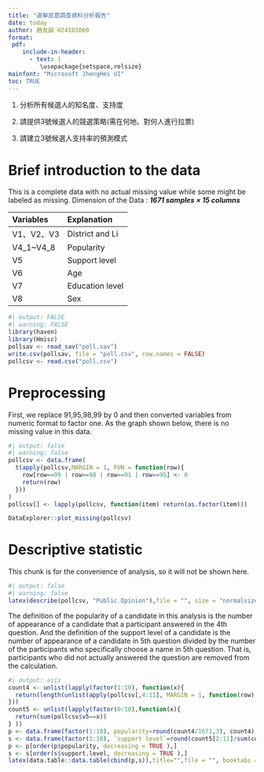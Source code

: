```yaml
---
title: "選舉民意調查資料分析報告"
date: today
author: 趙友誠 H24101060
format:
 pdf:
    include-in-header:
      - text: |
         \usepackage{setspace,relsize}
mainfont: "Microsoft JhengHei UI"
toc: TRUE
---
```

1. 分析所有候選人的知名度、支持度

2. 請提供3號候選人的競選策略(需在何地、對何人進行拉票)

3. 請建立3號候選人支持率的預測模式

# Brief introduction to the data

This is a complete data with no actual missing value while some might be labeled as missing.
Dimension of the Data : ***1671 samples × 15 columns***

| Variables  | Explanation     |
|:-----------|:----------------|
| V1、V2、V3 | District and Li |
| V4_1\~V4_8 | Popularity      |
| V5         | Support level   |
| V6         | Age             |
| V7         | Education level |
| V8         | Sex             |

```r
#| output: FALSE
#| warning: FALSE
library(haven)
library(Hmisc)
pollsav <- read_sav("poll.sav")
write.csv(pollsav, file = "poll.csv", row.names = FALSE)
pollcsv <- read.csv("poll.csv")
```

# Preprocessing

First, we replace 91,95,98,99 by 0 and then converted variables from numeric format to factor one. As the graph shown below, there is no missing value in this data.

```r
#| output: false
#| warning: false
pollcsv <- data.frame(
  t(apply(pollcsv,MARGIN = 1, FUN = function(row){
    row[row==99 | row==98 | row==91 | row==95] <- 0
    return(row)
  }))
)
pollcsv[] <- lapply(pollcsv, function(item) return(as.factor(item)))
```

```r
DataExplorer::plot_missing(pollcsv)
```

# Descriptive statistic

This chunk is for the convenience of analysis, so it will not be shown here.
```r
#| output: false
#| warning: false
latex(describe(pollcsv, "Public Opinion"),file = "", size = "normalsize")
```

The definition of the popularity of a candidate in this analysis is the number of appearance of a candidate that a participant answered in the 4th question. And the definition of the support level of a candidate is the number of appearance of a candidate in 5th question divided by the number of the participants who specifically choose a name in 5th question. That is, participants who did not actually answered the question are removed from the calculation.
```r
#| output: asis
count4 <- unlist(lapply(factor(1:10), function(x){
  return(length(unlist(apply(pollcsv[,4:11], MARGIN = 1, function(row) if(x %in% row) return (TRUE)))))
}))
count5 <- unlist(lapply(factor(0:10),function(x){
  return(sum(pollcsv$v5==x))
} ))
p <- data.frame(factor(1:10), popularity=round(count4/1671,3), count4)
s <- data.frame(factor(1:10), `support level`=round(count5[2:11]/sum(count5[2:11]),3), count5[2:11])
p <- p[order(p$popularity, decreasing = TRUE ),]
s <- s[order(s$support.level, decreasing = TRUE ),]
latex(data.table::data.table(cbind(p,s)),title="",file = "", booktabs = TRUE, cgroup = c('Popularity', 'Support level'), colheads = rep(c('candidate', 'rate', 'count'), 2))
```



